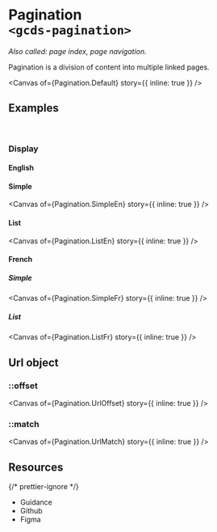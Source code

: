 
<Meta of={Pagination} name="Overview" />

# Pagination<br/>`<gcds-pagination>`

_Also called: page index, page navigation._

Pagination is a division of content into multiple linked pages.

<Canvas of={Pagination.Default} story={{ inline: true }} />

## Examples

<br />

### Display

#### English

#### Simple

<Canvas of={Pagination.SimpleEn} story={{ inline: true }} />

#### List

<Canvas of={Pagination.ListEn} story={{ inline: true }} />

#### French

##### Simple

<Canvas of={Pagination.SimpleFr} story={{ inline: true }} />

##### List

<Canvas of={Pagination.ListFr} story={{ inline: true }} />

## Url object

### ::offset

<Canvas of={Pagination.UrlOffset} story={{ inline: true }} />

### ::match

<Canvas of={Pagination.UrlMatch} story={{ inline: true }} />

## Resources

{/* prettier-ignore */}
<ul>
  <li>
    <gcds-button type="link" button-style="text-only" href="https://design-system.alpha.canada.ca/en/components/pagination/" target="_blank">Guidance</gcds-button>
  </li>
  <li>
    <gcds-button type="link" button-style="text-only" href="https://github.com/cds-snc/gcds-components/tree/main/packages/web/src/components/gcds-pagination" target="_blank">Github</gcds-button>
  </li>
  <li>
    <gcds-button type="link" button-style="text-only" href="https://www.figma.com/file/mh2maMG2NBtk41k1O1UGHV/Canadian-Digital-Service%E2%80%A8---GC-Design-System?type=design&node-id=1431-4617&mode=design&t=6AQy5Cmm6YcqHAJm-0" target="_blank">Figma</gcds-button>
  </li>
</ul>
